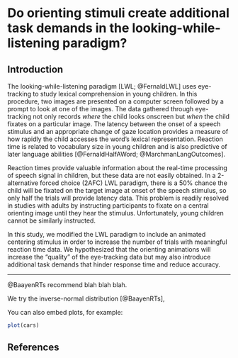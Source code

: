 # Do orienting stimuli create additional task demands in the looking-while-listening paradigm?

## Introduction
The looking-while-listening paradigm [LWL; @FernaldLWL] uses eye-tracking to study lexical comprehension in young children. In this procedure, two images are presented on a computer screen followed by a prompt to look at one of the images. The data gathered through eye-tracking not only records _where_ the child looks onscreen but _when_ the child fixates on a particular image. The latency between the onset of a speech stimulus and an appropriate change of gaze location provides a measure of how rapidly the child accesses the word's lexical representation. Reaction time is related to vocabulary size in young children and is also predictive of later language abilities [@FernaldHalfAWord; @MarchmanLangOutcomes]. 

Reaction times provide valuable information about the real-time processing of speech signal in children, but these data are not easily obtained. In a 2-alternative forced choice (2AFC) LWL paradigm, there is a 50% chance the child will be fixated on the target image at onset of the speech stimulus, so only half the trials will provide latency data. This problem is readily resolved in studies with adults by instructing participants to fixate on a central orienting image until they hear the stimulus. Unfortunately, young children cannot be similarly instructed.

In this study, we modified the LWL paradigm to include an animated centering stimulus in order to increase the number of trials with meaningful reaction time data. We hypothesized that the orienting animations will increase the "quality" of the eye-tracking data but may also introduce additional task demands that hinder response time and reduce accuracy. 












*** 


@BaayenRTs recommend blah blah blah.

We try the inverse-normal distribution [@BaayenRTs],

You can also embed plots, for example:

```r
plot(cars)
```


## References


